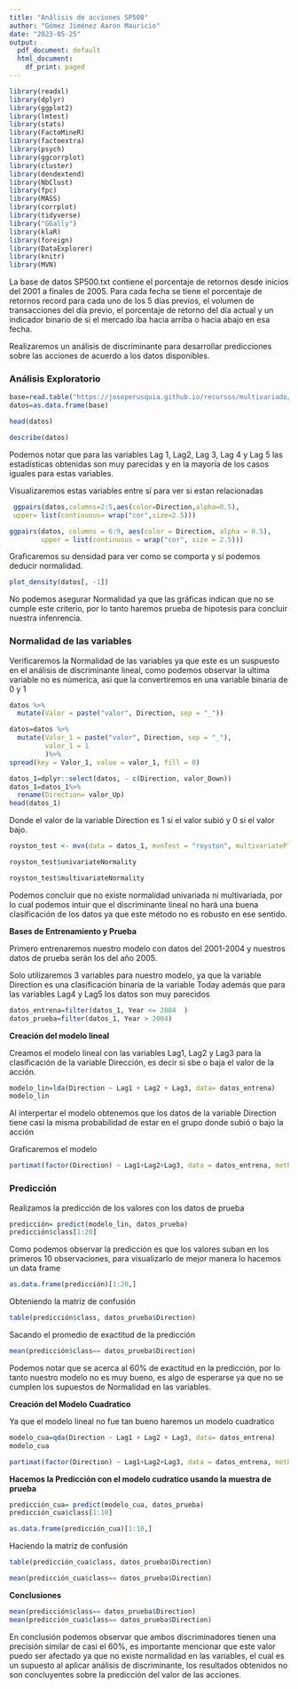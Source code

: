 ```yaml
---
title: "Análisis de acciones SP500"
author: "Gómez Jiménez Aaron Mauricio"
date: "2023-05-25"
output:
  pdf_document: default
  html_document:
    df_print: paged
---
```


```r
library(readxl)
library(dplyr)
library(ggplot2)
library(lmtest)
library(stats)
library(FactoMineR)
library(factoextra)
library(psych)
library(ggcorrplot)
library(cluster)
library(dendextend)
library(NbClust)
library(fpc)
library(MASS)
library(corrplot)
library(tidyverse)
library("GGally")  
library(klaR)
library(foreign)
library(DataExplorer)
library(knitr)
library(MVN)
```


La base de datos SP500.txt contiene el porcentaje de retornos desde inicios del
2001 a finales de 2005. Para cada fecha se tiene el porcentaje de retornos record para cada uno de los 5 días previos, el volumen de transacciones del día previo, el porcentaje de retorno del día  actual y un indicador binario de si el mercado iba hacia arriba o hacia abajo en esa fecha. 

Realizaremos un análisis de discriminante para desarrollar predicciones sobre las acciones de acuerdo a los datos disponibles.


### Análisis Exploratorio ###


```r
base=read.table("https://joseperusquia.github.io/recursos/multivariado/datos/SP500.txt")
datos=as.data.frame(base)
```

```r
head(datos)
```



```r
describe(datos)
```

Podemos notar que para las variables Lag 1, Lag2, Lag 3, Lag 4 y Lag 5 las estadísticas obtenidas son muy parecidas y en la mayoría de los casos iguales para estas variables.

Visualizaremos estas variables entre sí para ver si estan relacionadas 

```r
 ggpairs(datos,columns=2:5,aes(color=Direction,alpha=0.5),
 upper= list(continuous= wrap("cor",size=2.5)))
```


```r
ggpairs(datos, columns = 6:9, aes(color = Direction, alpha = 0.5),
        upper = list(continuous = wrap("cor", size = 2.5))) 
```

Graficaremos su densidad para ver como se comporta y sí podemos deducir normalidad.


```r
plot_density(datos[, -1])
```

No podemos asegurar Normalidad ya que las gráficas indican que no se cumple este criterio, por lo tanto haremos prueba de hipotesis para concluir nuestra infenrencia.


### Normalidad de las variables ###

Verificaremos la Normalidad de las variables ya que este es un suspuesto en el análisis de discriminante lineal, como podemos observar la ultima variable no es númerica, asi que la convertiremos en una variable binaria de 0 y 1


```r
datos %>% 
  mutate(Valor = paste("valor", Direction, sep = "_"))
```

```r
datos=datos %>% 
  mutate(Valor_1 = paste("valor", Direction, sep = "_"),
         valor_1 = 1 
         )%>%
spread(key = Valor_1, value = valor_1, fill = 0)
```

```r
datos_1=dplyr::select(datos, - c(Direction, valor_Down))
datos_1=datos_1%>%
  rename(Direction= valor_Up)
head(datos_1)
```

Donde el valor de la variable Direction es 1 si el valor subió y 0 si el valor bajo.


```r
royston_test <- mvn(data = datos_1, mvnTest = "royston", multivariatePlot = "qq")
```


```r
royston_test$univariateNormality
```


```r
royston_test$multivariateNormality
```

Podemos concluir que no existe normalidad univariada ni multivariada, por lo cual podemos intuir que el discriminante lineal no hará una buena clasificación de los datos ya que este método no es robusto en ese sentido.

**Bases de Entrenamiento y Prueba**


Primero entrenaremos nuestro modelo con datos del 2001-2004 y nuestros datos de prueba serán los del año 2005.

Solo utilizaremos 3 variables para nuestro modelo, ya que la variable Direction es una clasificación binaria de la variable Today además que para las variables Lag4 y Lag5  los datos son muy parecidos

```r
datos_entrena=filter(datos_1, Year <= 2004  )
datos_prueba=filter(datos_1, Year > 2004)
```


**Creación del modelo lineal**

Creamos el modelo lineal con las variables Lag1, Lag2 y Lag3 para la clasificación de la variable Dirección, es decir si sbe o baja el valor de la acción.

```r
modelo_lin=lda(Direction ~ Lag1 + Lag2 + Lag3, data= datos_entrena)
modelo_lin
```

Al interpertar el modelo obtenemos que los datos de la variable Direction tiene casi la misma probabilidad de estar en el grupo donde subió o bajo la acción
 

Graficaremos el modelo

```r
partimat(factor(Direction) ~ Lag1+Lag2+Lag3, data = datos_entrena, method= "lda", plot.matrix=FALSE)
```

### Predicción ###

Realizamos la predicción de los valores con los datos de prueba

```r
predicción= predict(modelo_lin, datos_prueba)
predicción$class[1:20]
```

Como podemos observar la predicción es que los valores suban en los primeros 10 observaciones, para visualizarlo de mejor manera lo hacemos un data frame

```r
as.data.frame(predicción)[1:20,]
```

 Obteniendo la matriz de confusión
 
 
```r
table(predicción$class, datos_prueba$Direction)
```

Sacando el promedio de exactitud de la predicción

```r
mean(predicción$class== datos_prueba$Direction)
```

Podemos notar que se acerca al 60% de exactitud en la predicción, por lo tanto nuestro modelo no es muy bueno, es algo de esperarse ya que no se cumplen los supuestos de Normalidad en las variables.


**Creación del Modelo Cuadratico**

Ya que el modelo lineal no fue tan bueno haremos un modelo cuadratico 

```r
modelo_cua=qda(Direction ~ Lag1 + Lag2 + Lag3, data= datos_entrena)
modelo_cua
```


```r
partimat(factor(Direction) ~ Lag1+Lag2+Lag3, data = datos_entrena, method= "qda", plot.matrix=FALSE)
```

**Hacemos la Predicción con el modelo cudratico usando la muestra de prueba**

```r
predicción_cua= predict(modelo_cua, datos_prueba)
predicción_cua$class[1:10]
```

```r
as.data.frame(predicción_cua)[1:10,]
```
Haciendo la matriz de confusión

```r
table(predicción_cua$class, datos_prueba$Direction)
```

```r
mean(predicción_cua$class== datos_prueba$Direction)
```

**Conclusiones**

```r
mean(predicción$class== datos_prueba$Direction)
mean(predicción_cua$class== datos_prueba$Direction)
```


En conclusión podemos observar que ambos discriminadores tienen una precisión similar de casi el 60%, es importante mencionar que este valor puedo ser afectado ya que no existe normalidad en las variables, el cual es un supuesto al aplicar análisis de discriminante, los resultados obtenidos no son concluyentes sobre la predicción del valor de las acciones.








